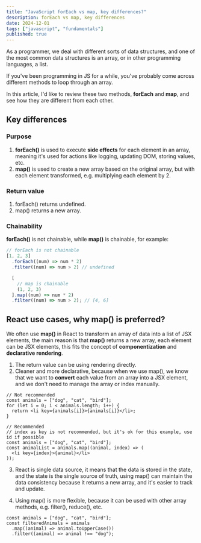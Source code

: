 ```yaml
---
title: "JavaScript forEach vs map, key differences?"
description: forEach vs map, key differences
date: 2024-12-01
tags: ["javascript", "fundamentals"]
published: true
---
```


As a programmer, we deal with different sorts of data structures, and one of the most common data structures is an array, or in other programming languages, a list.

If you've been programming in JS for a while, you've probably come across different methods to loop through an array.

In this article, I'd like to review these two methods, **forEach** and **map**, and see how they are different from each other.

## Key differences

### Purpose

1. **forEach()** is used to execute **side effects** for each element in an array, meaning it's used for actions like logging, updating DOM, storing values, etc.
2. **map()** is used to create a new array based on the original array, but with each element transformed, e.g. multiplying each element by 2.

### Return value

1. forEach() returns undefined.
2. map() returns a new array.

### Chainability

**forEach()** is not chainable, while **map()** is chainable, for example:

```ts
// forEach is not chainable
[1, 2, 3]
  .forEach((num) => num * 2)
  .filter((num) => num > 2) // undefined

  [
    // map is chainable
    (1, 2, 3)
  ].map((num) => num * 2)
  .filter((num) => num > 2); // [4, 6]
```

## React use cases, why map() is preferred?

We often use **map()** in React to transform an array of data into a list of JSX elements, the main reason is that **map()** returns a new array, each element can be JSX elements, this fits the concept of **componentization** and **declarative rendering**.

1. The return value can be using rendering directly.
2. Cleaner and more declarative, because when we use map(), we know that we want to **convert** each value from an array into a JSX element, and we don't need to manage the array or index manually.

```tsx
// Not recommended
const animals = ["dog", "cat", "bird"];
for (let i = 0; i < animals.length; i++) {
  return <li key={animals[i]}>{animals[i]}</li>;
}

// Recommended
// index as key is not recommended, but it's ok for this example, use id if possible
const animals = ["dog", "cat", "bird"];
const animalList = animals.map((animal, index) => (
  <li key={index}>{animal}</li>
));
```

3. React is single data source, it means that the data is stored in the state, and the state is the single source of truth, using map() can maintain the data consistency because it returns a new array, and it's easier to track and update.

4. Using map() is more flexible, because it can be used with other array methods, e.g. filter(), reduce(), etc.

```tsx
const animals = ["dog", "cat", "bird"];
const filteredAnimals = animals
  .map((animal) => animal.toUpperCase())
  .filter((animal) => animal !== "dog");
```
